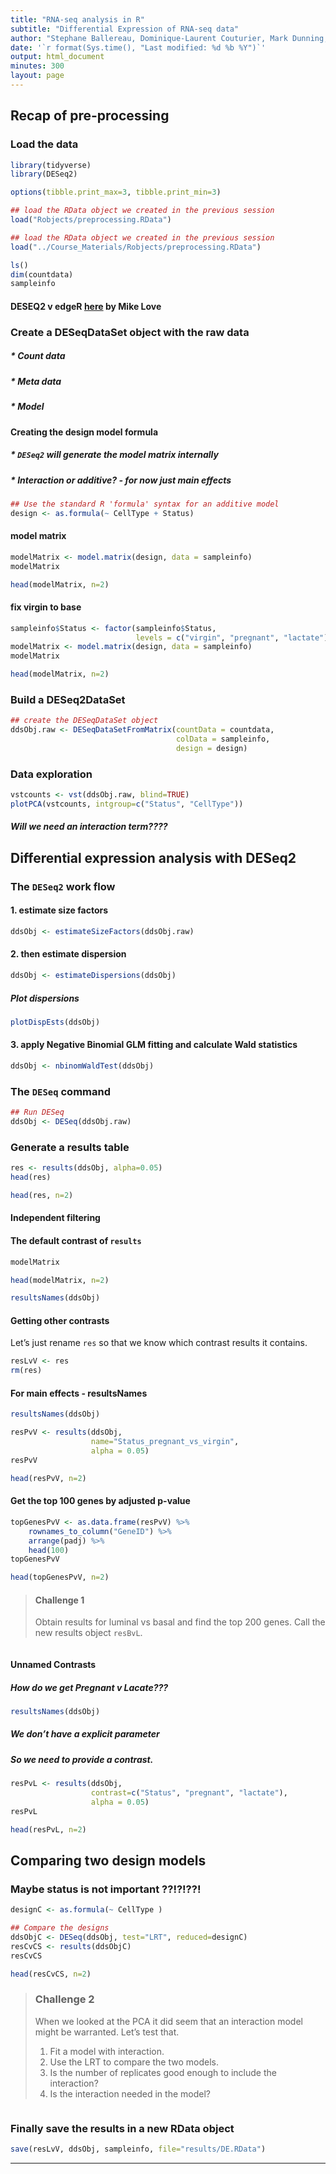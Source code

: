 ```yaml
---
title: "RNA-seq analysis in R"
subtitle: "Differential Expression of RNA-seq data"
author: "Stephane Ballereau, Dominique-Laurent Couturier, Mark Dunning, Abbi Edwards, Ashley Sawle"
date: '`r format(Sys.time(), "Last modified: %d %b %Y")`'
output: html_document
minutes: 300
layout: page
---
```


## Recap of pre-processing

### Load the data

```r
library(tidyverse)
library(DESeq2)
```

```r
options(tibble.print_max=3, tibble.print_min=3)
```

```r
## load the RData object we created in the previous session
load("Robjects/preprocessing.RData")
```

```r
## load the RData object we created in the previous session
load("../Course_Materials/Robjects/preprocessing.RData")
```

```r
ls()
dim(countdata)
sampleinfo
```

#### **DESEQ2 v edgeR** [here](https://mikelove.wordpress.com/2016/09/28/deseq2-or-edger/) by Mike Love

### Create a DESeqDataSet object with the raw data

##### * Count data
##### * Meta data 
##### * Model

#### Creating the design model formula

##### * `DESeq2` will generate the model matrix internally

##### * Interaction  or additive? - for now just main effects

```r
## Use the standard R 'formula' syntax for an additive model
design <- as.formula(~ CellType + Status)
```

####  model matrix

```r
modelMatrix <- model.matrix(design, data = sampleinfo)
modelMatrix
```

```r
head(modelMatrix, n=2)
```

#### fix virgin to base

```r
sampleinfo$Status <- factor(sampleinfo$Status, 
                            levels = c("virgin", "pregnant", "lactate"))
modelMatrix <- model.matrix(design, data = sampleinfo)
modelMatrix
```

```r
head(modelMatrix, n=2)
```

### Build a DESeq2DataSet

```r
## create the DESeqDataSet object
ddsObj.raw <- DESeqDataSetFromMatrix(countData = countdata,
                                     colData = sampleinfo,
                                     design = design)
```

### Data exploration

```r
vstcounts <- vst(ddsObj.raw, blind=TRUE)
plotPCA(vstcounts, intgroup=c("Status", "CellType"))
```

##### Will we need an interaction term????
 
## Differential expression analysis with DESeq2

### The `DESeq2` work flow

#### 1. estimate size factors

```r
ddsObj <- estimateSizeFactors(ddsObj.raw)
```

#### 2. then estimate dispersion

```r
ddsObj <- estimateDispersions(ddsObj)
```

##### Plot dispersions
```r
plotDispEsts(ddsObj)
```


#### 3. apply Negative Binomial GLM fitting and calculate Wald statistics
```r
ddsObj <- nbinomWaldTest(ddsObj)
```

### The `DESeq` command

```r
## Run DESeq
ddsObj <- DESeq(ddsObj.raw)
```

### Generate a results table

```r
res <- results(ddsObj, alpha=0.05)
head(res)
```

```r
head(res, n=2)
```

#### Independent filtering

#### The default contrast of `results`

```r
modelMatrix
```

```r
head(modelMatrix, n=2)
```

```r
resultsNames(ddsObj)
```

#### Getting other contrasts
Let's just rename `res` so that we know which contrast results it contains.

```r
resLvV <- res
rm(res)
```

#### For main effects - resultsNames

```r
resultsNames(ddsObj)

resPvV <- results(ddsObj, 
                  name="Status_pregnant_vs_virgin", 
                  alpha = 0.05)
resPvV
```

```r
head(resPvV, n=2)
```

#### Get the top 100 genes by adjusted p-value

```r
topGenesPvV <- as.data.frame(resPvV) %>%
    rownames_to_column("GeneID") %>% 
    arrange(padj) %>% 
    head(100)
topGenesPvV
```

```r
head(topGenesPvV, n=2)
```


> #### Challenge 1 {.challenge}
> Obtain results for luminal vs basal and find the top 200 genes.
> Call the new results object `resBvL`.

```r
```

#### Unnamed Contrasts

##### How do we get Pregnant v Lacate???

```r
resultsNames(ddsObj)
```

##### We don't have a explicit parameter
##### So we need to provide a contrast.

```r

resPvL <- results(ddsObj,
                  contrast=c("Status", "pregnant", "lactate"), 
                  alpha = 0.05)
resPvL
```

```r
head(resPvL, n=2)
```

## Comparing two design models

### Maybe status is not important ??!?!??!

```r
designC <- as.formula(~ CellType )

## Compare the designs
ddsObjC <- DESeq(ddsObj, test="LRT", reduced=designC)
resCvCS <- results(ddsObjC)
resCvCS
```

```r
head(resCvCS, n=2)
```

> ### Challenge 2 {.challenge}
> When we looked at the PCA it did seem that an interaction model might be
> warranted. Let's test that.  
>  
> 1. Fit a model with interaction.  
> 2. Use the LRT to compare the two models.  
> 3. Is the number of replicates good enough to include the interaction?    
> 4. Is the interaction needed in the model?  

```r
```

### Finally save the results in a new RData object

```r
save(resLvV, ddsObj, sampleinfo, file="results/DE.RData")
```

--------------------


